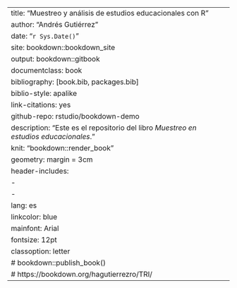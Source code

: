 --- 
title: "Muestreo y análisis de estudios educacionales con R"
author: "Andrés Gutiérrez"
date: "`r Sys.Date()`"
site: bookdown::bookdown_site
output: bookdown::gitbook
documentclass: book
bibliography: [book.bib, packages.bib]
biblio-style: apalike
link-citations: yes
github-repo: rstudio/bookdown-demo
description: "Este es el repositorio del libro *Muestreo en estudios educacionales*."
knit: "bookdown::render_book"
geometry: margin = 3cm
header-includes:
- \usepackage{setspace}
- \linespread{1.5}
lang: es
linkcolor: blue
mainfont: Arial
fontsize: 12pt
classoption: letter
# bookdown::publish_book()
# https://bookdown.org/hagutierrezro/TRI/
---